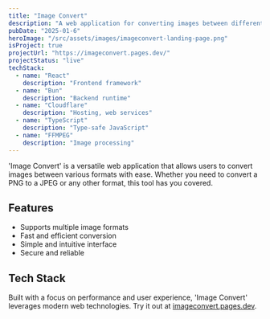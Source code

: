 ```yaml
---
title: "Image Convert"
description: "A web application for converting images between different formats."
pubDate: "2025-01-6"
heroImage: "/src/assets/images/imageconvert-landing-page.png"
isProject: true
projectUrl: "https://imageconvert.pages.dev/"
projectStatus: "live"
techStack: 
  - name: "React"
    description: "Frontend framework"
  - name: "Bun"
    description: "Backend runtime"
  - name: "Cloudflare"
    description: "Hosting, web services"
  - name: "TypeScript"
    description: "Type-safe JavaScript"
  - name: "FFMPEG"
    description: "Image processing"
---
```


'Image Convert' is a versatile web application that allows users to convert images between various formats with ease. Whether you need to convert a PNG to a JPEG or any other format, this tool has you covered.

## Features

- Supports multiple image formats
- Fast and efficient conversion
- Simple and intuitive interface
- Secure and reliable

## Tech Stack

Built with a focus on performance and user experience, 'Image Convert' leverages modern web technologies. Try it out at [imageconvert.pages.dev](https://imageconvert.pages.dev/). 